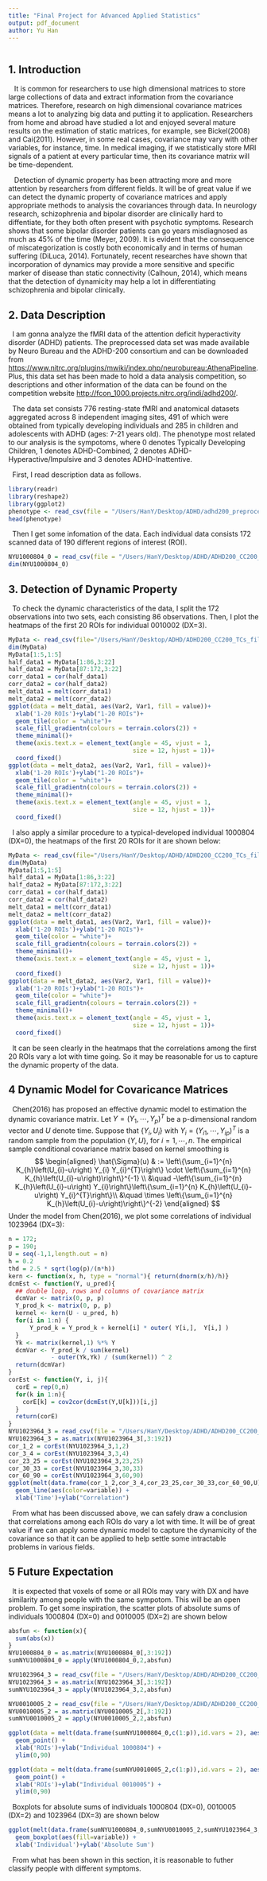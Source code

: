 ```yaml
---
title: "Final Project for Advanced Applied Statistics"
output: pdf_document
author: Yu Han
---
```

```r
```
## 1. Introduction
&nbsp;&nbsp; It is common for researchers to use high dimensional matrices to store large collections of data and extract information from the covariance matrices. Therefore, research on high dimensional covariance matrices means a lot to analyzing big data and putting it to application. Researchers from home and abroad have studied a lot and enjoyed several mature results on the estimation of static matrices, for example, see Bickel(2008) and Cai(2011). However, in some real cases, covariance may vary with other variables, for instance, time. In medical imaging, if we statistically store MRI signals of a patient at every particular time, then its covariance matrix will be time-dependent.

&nbsp;&nbsp; Detection of dynamic property has been attracting more and more attention by researchers from different fields. It will be of great value if we can detect the dynamic property of covariance matrices and apply appropriate methods to analysis the covariances through data. In neurology research, schizophrenia and bipolar disorder are clinically hard to diffentiate, for they both often present with psychotic symptoms. Research shows
that some bipolar disorder patients can go years misdiagnosed as much as 45% of the time (Meyer, 2009). It is evident that the consequence of miscategorization is costly both economically and in terms of human suffering (DiLuca, 2014). Fortunately, recent researches have shown that incorporation of dynamics may provide a more
sensitive and specific marker of disease than static connectivity (Calhoun, 2014), which means that the detection of dynamicity may help a lot in differentiating schizophrenia and bipolar clinically.

## 2. Data Description

&nbsp;&nbsp;I am gonna analyze the fMRI data of the attention deficit hyperactivity disorder (ADHD) patients. The preprocessed data set was made available by Neuro Bureau and the ADHD-200 consortium and can be downloaded from <https://www.nitrc.org/plugins/mwiki/index.php/neurobureau:AthenaPipeline>. Plus, this data set has been made to hold a data analysis competition, so descriptions and other information of the data can be found on the competition website <http://fcon_1000.projects.nitrc.org/indi/adhd200/>.

&nbsp;&nbsp;The data set consists 776 resting-state fMRI and anatomical datasets aggregated across 8 independent imaging sites, 491 of which were obtained from typically developing individuals and 285 in children and adolescents with ADHD (ages: 7-21 years old). The phenotype most related to our analysis is the sympotoms, where 0 denotes Typically Developing Children, 1 denotes ADHD-Combined, 2 denotes ADHD-Hyperactive/Impulsive and 3 denotes ADHD-Inattentive.

&nbsp;&nbsp;First, I read description data as follows.
```r
library(readr)
library(reshape2)
library(ggplot2)
phenotype <- read_csv(file = "/Users/HanY/Desktop/ADHD/adhd200_preprocessed_phenotypics.csv")
head(phenotype)
```

&nbsp;&nbsp;Then I get some infomation of the data. Each individual data consists 172 scanned data of 190 different regions of interest (ROI). 
```r
NYU1000804_0 = read_csv(file = "/Users/HanY/Desktop/ADHD/ADHD200_CC200_TCs_filtfix/NYU/1000804/sfnwmrda1000804_session_1_rest_1_cc200_TCs.csv")
dim(NYU1000804_0)
```
## 3. Detection of Dynamic Property
&nbsp;&nbsp;To check the dynamic characteristics of the data, I split the 172 observations into two sets, each consisting 86 observations. Then, I plot the heatmaps of the first 20 ROIs for individual
0010002 (DX=3).
```r
MyData <- read_csv(file="/Users/HanY/Desktop/ADHD/ADHD200_CC200_TCs_filtfix/NYU/0010002/sfnwmrda0010002_session_1_rest_1_cc200_TCs.csv")
dim(MyData)
MyData[1:5,1:5]
half_data1 = MyData[1:86,3:22]
half_data2 = MyData[87:172,3:22]
corr_data1 = cor(half_data1)
corr_data2 = cor(half_data2)
melt_data1 = melt(corr_data1)
melt_data2 = melt(corr_data2)
ggplot(data = melt_data1, aes(Var2, Var1, fill = value))+
  xlab('1-20 ROIs')+ylab("1-20 ROIs")+
  geom_tile(color = "white")+
  scale_fill_gradientn(colours = terrain.colors(2)) +
  theme_minimal()+ 
  theme(axis.text.x = element_text(angle = 45, vjust = 1, 
                                   size = 12, hjust = 1))+
  coord_fixed()
ggplot(data = melt_data2, aes(Var2, Var1, fill = value))+
  xlab('1-20 ROIs')+ylab("1-20 ROIs")+
  geom_tile(color = "white")+
  scale_fill_gradientn(colours = terrain.colors(2)) +
  theme_minimal()+ 
  theme(axis.text.x = element_text(angle = 45, vjust = 1, 
                                   size = 12, hjust = 1))+
  coord_fixed()
```

&nbsp;&nbsp;I also apply a similar procedure to a typical-developed individual 1000804 (DX=0), the heatmaps of the first 20 ROIs for it are shown below:

```r
MyData <- read_csv(file="/Users/HanY/Desktop/ADHD/ADHD200_CC200_TCs_filtfix/NYU/1000804/sfnwmrda1000804_session_1_rest_1_cc200_TCs.csv")
dim(MyData)
MyData[1:5,1:5]
half_data1 = MyData[1:86,3:22]
half_data2 = MyData[87:172,3:22]
corr_data1 = cor(half_data1)
corr_data2 = cor(half_data2)
melt_data1 = melt(corr_data1)
melt_data2 = melt(corr_data2)
ggplot(data = melt_data1, aes(Var2, Var1, fill = value))+
  xlab('1-20 ROIs')+ylab("1-20 ROIs")+
  geom_tile(color = "white")+
  scale_fill_gradientn(colours = terrain.colors(2)) +
  theme_minimal()+ 
  theme(axis.text.x = element_text(angle = 45, vjust = 1, 
                                   size = 12, hjust = 1))+
  coord_fixed()
ggplot(data = melt_data2, aes(Var2, Var1, fill = value))+
  xlab('1-20 ROIs')+ylab("1-20 ROIs")+
  geom_tile(color = "white")+
  scale_fill_gradientn(colours = terrain.colors(2)) +
  theme_minimal()+ 
  theme(axis.text.x = element_text(angle = 45, vjust = 1, 
                                   size = 12, hjust = 1))+
  coord_fixed()
```

&nbsp;&nbsp;It can be seen clearly in the heatmaps that the correlations among the first 20 ROIs vary a lot with time going. So it may be reasonable for us to capture the dynamic property of the data. 

## 4 Dynamic Model for Covaricance Matrices
&nbsp;&nbsp;Chen(2016) has proposed an effective dynamic model to estimation the dynamic covariance matrix.  Let $Y=\left(Y_{1}, \cdots, Y_{p}\right)^{T}$ be a p-dimensional random vector and $U$ denote time. Suppose that $\left\{Y_{i}, U_{i}\right\}$ with $Y_{i}=\left(Y_{i 1}, \cdots, Y_{i p}\right)^{T}$ is a random sample from the population $\{Y, U\},$ for $i=1, \cdots, n$. The empirical sample conditional covariance matrix based on kernel smoothing is 
$$
\begin{aligned} \hat{\Sigma}(u) & :=  \left\{\sum_{i=1}^{n} K_{h}\left(U_{i}-u\right) Y_{i} Y_{i}^{T}\right\} \cdot \left\{\sum_{i=1}^{n} K_{h}\left(U_{i}-u\right)\right\}^{-1} \\ 
&\quad -\left\{\sum_{i=1}^{n} K_{h}\left(U_{i}-u\right) Y_{i}\right\}\left\{\sum_{i=1}^{n} K_{h}\left(U_{i}-u\right) Y_{i}^{T}\right\}\\
&\quad \times \left\{\sum_{i=1}^{n} K_{h}\left(U_{i}-u\right)\right\}^{-2} \end{aligned}
$$
Under the model from Chen(2016), we plot some correlations of individual 1023964 (DX=3):
```r
n = 172;
p = 190;
U = seq(-1,1,length.out = n)
h = 0.2
thd = 2.5 * sqrt(log(p)/(n*h))
kern <- function(x, h, type = "normal"){ return(dnorm(x/h)/h)}
dcmEst <- function(Y, u_pred){
  ## double loop, rows and columns of covariance matrix
  dcmVar <- matrix(0, p, p)
  Y_prod_k <- matrix(0, p, p)
  kernel <- kern(U - u_pred, h)
  for(i in 1:n) {
      Y_prod_k = Y_prod_k + kernel[i] * outer( Y[i,],  Y[i,] )
  }
  Yk <- matrix(kernel,1) %*% Y
  dcmVar <- Y_prod_k / sum(kernel) 
            - outer(Yk,Yk) / (sum(kernel)) ^ 2
  return(dcmVar)
}
corEst <- function(Y, i, j){
  corE = rep(0,n)
  for(k in 1:n){
    corE[k] = cov2cor(dcmEst(Y,U[k]))[i,j]
  }
  return(corE)
}
NYU1023964_3 = read_csv(file = "/Users/HanY/Desktop/ADHD/ADHD200_CC200_TCs_filtfix/NYU/1023964/sfnwmrda1023964_session_1_rest_1_cc200_TCs.csv")
NYU1023964_3 = as.matrix(NYU1023964_3[,3:192])
cor_1_2 = corEst(NYU1023964_3,1,2)
cor_3_4 = corEst(NYU1023964_3,3,4)
cor_23_25 = corEst(NYU1023964_3,23,25)
cor_30_33 = corEst(NYU1023964_3,30,33)
cor_60_90 = corEst(NYU1023964_3,60,90)
ggplot(melt(data.frame(cor_1_2,cor_3_4,cor_23_25,cor_30_33,cor_60_90,U),id.vars = "U"), aes(U, value), color = class) + 
  geom_line(aes(color=variable)) +
  xlab('Time')+ylab("Correlation")
```
&nbsp;&nbsp;From what has been discussed above, we can safely draw a conclusion that correlations among each ROIs do vary a lot with time. It will be of great value if we can apply some dynamic model to capture the dynamicity  of the covariance so that it can be applied to help settle some intractable problems in various fields.

## 5 Future Expectation
&nbsp;&nbsp;It is expected that voxels of some or all ROIs may vary with DX and have similarity among people with the same sympotom. This will be an open problem. To get some inspiration, the scatter plots of absolute sums of individuals 1000804 (DX=0) and 0010005 (DX=2) are shown below
```r
absfun <- function(x){
  sum(abs(x))
}
NYU1000804_0 = as.matrix(NYU1000804_0[,3:192])
sumNYU1000804_0 = apply(NYU1000804_0,2,absfun)

NYU1023964_3 = read_csv(file = "/Users/HanY/Desktop/ADHD/ADHD200_CC200_TCs_filtfix/NYU/1023964/sfnwmrda1023964_session_1_rest_1_cc200_TCs.csv")
NYU1023964_3 = as.matrix(NYU1023964_3[,3:192])
sumNYU1023964_3 = apply(NYU1023964_3,2,absfun)

NYU0010005_2 = read_csv(file = "/Users/HanY/Desktop/ADHD/ADHD200_CC200_TCs_filtfix/NYU/0010005/sfnwmrda0010005_session_1_rest_1_cc200_TCs.csv")
NYU0010005_2 = as.matrix(NYU0010005_2[,3:192])
sumNYU0010005_2 = apply(NYU0010005_2,2,absfun)

ggplot(data = melt(data.frame(sumNYU1000804_0,c(1:p)),id.vars = 2), aes(c(1:p), sumNYU1000804_0)) +
  geom_point() +
  xlab('ROIs')+ylab("Individual 1000804") +
  ylim(0,90)

ggplot(data = melt(data.frame(sumNYU0010005_2,c(1:p)),id.vars = 2), aes(c(1:p), sumNYU0010005_2)) +
  geom_point() +
  xlab('ROIs')+ylab("Individual 0010005") +
  ylim(0,90)
```
&nbsp;&nbsp;Boxplots for absolute sums of individuals 1000804 (DX=0), 0010005 (DX=2) and 1023964 (DX=3) are shown below
```r
ggplot(melt(data.frame(sumNYU1000804_0,sumNYU0010005_2,sumNYU1023964_3,y = 1:p),id.var = 'y'), aes(y, value)) + 
  geom_boxplot(aes(fill=variable)) +
  xlab('Individual')+ylab('Absolute Sum')
```

&nbsp;&nbsp;From what has been shown in this section, it is reasonable to futher classify people with different symptoms.